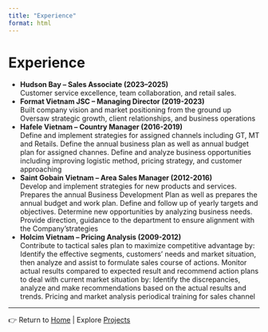 ```yaml
---
title: "Experience"
format: html
---
```


# Experience

- **Hudson Bay – Sales Associate (2023–2025)**  
  Customer service excellence, team collaboration, and retail sales.  
- **Format Vietnam JSC – Managing Director (2019-2023)**  
  Built company vision and market positioning from the ground up
  Oversaw strategic growth, client relationships, and business operations  
- **Hafele Vietnam – Country Manager (2016-2019)**  
  Define and implement strategies for assigned channels including GT, MT and Retails.
  Define the annual business plan as well as annual budget plan for assigned channes.
  Define and analyze business opportunities including improving logistic method, pricing strategy, and customer approaching
- **Saint Gobain Vietnam – Area Sales Manager (2012-2016)**  
  Develop and implement strategies for new products and services.
  Prepares the annual Business Development Plan as well as prepares the annual budget and work plan.
  Define and follow up of yearly targets and objectives.
  Determine new opportunities by analyzing business needs.
  Provide direction, guidance to the department to ensure alignment with the Company’strategies
- **Holcim Vietnam – Pricing Analysis (2009-2012)**  
  Contribute to tactical sales plan to maximize competitive advantage by: Identify the effective segments, customers’ needs and market situation, then analyze and assist to formulate sales course of actions.
  Monitor actual results compared to expected result and recommend action plans to deal with current market situation by: Identify the discrepancies, analyze and make recommendations based on the actual results and trends.
  Pricing and market analysis periodical training for sales channel

---

👉 Return to [Home](index.md) | Explore [Projects](projects.md)  
